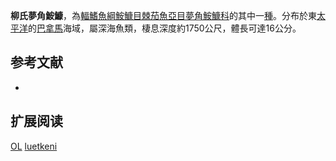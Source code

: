 {{Speciesbox
| name = 柳氏夢角鮟鱇
| image = 
| image_caption = 
| status = DD
| status_system = IUCN3.1
| genus = Oneirodes
| species = luetkeni
| authority = {{le|查爾斯·塔特·里根|Charles Tate Regan|Regan}}, 1925
| synonyms = *''Dolopichthys luetkeni''<br /><small>Regan, 1925</small>
}}

'''柳氏夢角鮟鱇'''，為[[輻鰭魚綱|輻鰭魚綱]][[鮟鱇目|鮟鱇目]][[棘茄魚亞目|棘茄魚亞目]][[夢角鮟鱇科|夢角鮟鱇科]]的其中一[[種|種]]。分布於東[[太平洋|太平洋]]的[[巴拿馬|巴拿馬]]海域，屬深海魚類，棲息深度約1750公尺，體長可達16公分。

==参考文献==
*{{FishBase_species|genus=Oneirodes|species=luetkeni|year=2011|month=12}}

== 扩展阅读 ==
{{refbegin}}
{{wikispecies-inline|Oneirodes luetkeni|柳氏夢角鮟鱇}}
{{refend}}
{{Taxonbar|from=Q2509894}}

[[Category:IUCN红色名录数据缺乏物种|OL]]
[[Category:夢角鮟鱇屬|luetkeni]]